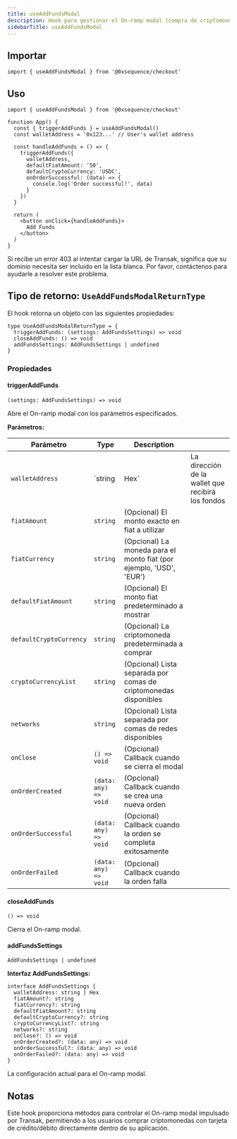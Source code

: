 ```yaml
---
title: useAddFundsModal
description: Hook para gestionar el On-ramp modal (compra de criptomonedas con dinero fiat)
sidebarTitle: useAddFundsModal
---
```


## Importar

```tsx
import { useAddFundsModal } from '@0xsequence/checkout'
```

## Uso

```tsx
import { useAddFundsModal } from '@0xsequence/checkout'

function App() {
  const { triggerAddFunds } = useAddFundsModal()
  const walletAddress = '0x123...' // User's wallet address
  
  const handleAddFunds = () => {
    triggerAddFunds({
      walletAddress,
      defaultFiatAmount: '50',
      defaultCryptoCurrency: 'USDC',
      onOrderSuccessful: (data) => {
        console.log('Order successful!', data)
      }
    })
  }
  
  return (
    <button onClick={handleAddFunds}>
      Add Funds
    </button>
  )
}
```

<Warning>
  Si recibe un error 403 al intentar cargar la URL de Transak, significa que su dominio necesita ser incluido en la lista blanca.
  Por favor, contáctenos para ayudarle a resolver este problema.
</Warning>

## Tipo de retorno: `UseAddFundsModalReturnType`
El hook retorna un objeto con las siguientes propiedades:

```tsx
type UseAddFundsModalReturnType = {
  triggerAddFunds: (settings: AddFundsSettings) => void
  closeAddFunds: () => void
  addFundsSettings: AddFundsSettings | undefined
}
```

### Propiedades

#### triggerAddFunds
`(settings: AddFundsSettings) => void`

Abre el On-ramp modal con los parámetros especificados.

**Parámetros:**

| Parámetro               | Type                  | Description                                                         |                                                   |
| ----------------------- | --------------------- | ------------------------------------------------------------------- | ------------------------------------------------- |
| `walletAddress`         | \`string              | Hex\`                                                               | La dirección de la wallet que recibirá los fondos |
| `fiatAmount`            | `string`              | (Opcional) El monto exacto en fiat a utilizar                       |                                                   |
| `fiatCurrency`          | `string`              | (Opcional) La moneda para el monto fiat (por ejemplo, 'USD', 'EUR') |                                                   |
| `defaultFiatAmount`     | `string`              | (Opcional) El monto fiat predeterminado a mostrar                   |                                                   |
| `defaultCryptoCurrency` | `string`              | (Opcional) La criptomoneda predeterminada a comprar                 |                                                   |
| `cryptoCurrencyList`    | `string`              | (Opcional) Lista separada por comas de criptomonedas disponibles    |                                                   |
| `networks`              | `string`              | (Opcional) Lista separada por comas de redes disponibles            |                                                   |
| `onClose`               | `() => void`          | (Opcional) Callback cuando se cierra el modal                       |                                                   |
| `onOrderCreated`        | `(data: any) => void` | (Opcional) Callback cuando se crea una nueva orden                  |                                                   |
| `onOrderSuccessful`     | `(data: any) => void` | (Opcional) Callback cuando la orden se completa exitosamente        |                                                   |
| `onOrderFailed`         | `(data: any) => void` | (Opcional) Callback cuando la orden falla                           |                                                   |

#### closeAddFunds
`() => void`

Cierra el On-ramp modal.

#### addFundsSettings
`AddFundsSettings | undefined`

**Interfaz AddFundsSettings:**

```tsx
interface AddFundsSettings {
  walletAddress: string | Hex
  fiatAmount?: string
  fiatCurrency?: string
  defaultFiatAmount?: string
  defaultCryptoCurrency?: string
  cryptoCurrencyList?: string
  networks?: string
  onClose?: () => void
  onOrderCreated?: (data: any) => void
  onOrderSuccessful?: (data: any) => void
  onOrderFailed?: (data: any) => void
}
```

La configuración actual para el On-ramp modal.

## Notas
Este hook proporciona métodos para controlar el On-ramp modal impulsado por Transak, permitiendo a los usuarios comprar criptomonedas con tarjeta de crédito/débito directamente dentro de su aplicación.
